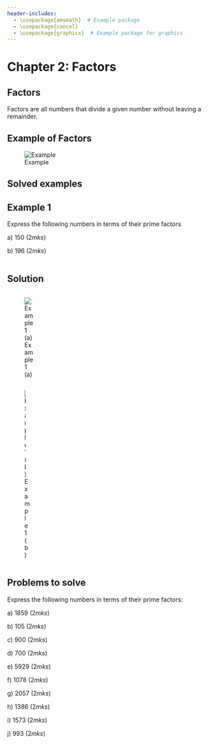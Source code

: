 ```yaml
---
header-includes:
  - \usepackage{amsmath}  # Example package
  - \usepackage{cancel}
  - \usepackage{graphicx}  # Example package for graphics
---
```


# Chapter 2: Factors {.unnumbered}

## Factors {.unnumbered}

Factors are all numbers that divide a given number without leaving a remainder.

::: {.callout-note collapse="false"}
# Example of Factors

![Example](images/Factor_Table.png)
:::

## Solved examples

::: {.callout-note collapse="false"}
# Example 1

Express the following numbers in terms of their prime factors

a\) 150 $(2mks)$

b\) 196 $(2mks)$
:::

::: columns
::: {.callout-caution collapse="true"}
# Solution

::: {.column width="55%"}
![Example 1 (a)](images/Factor_Ex1_a.png)
:::

::: {.column width="45%"}
![Example 1 (b)](images/Factor_Ex1_b.png)
:::
:::
:::

::: {.callout-note collapse="\"false"}
## Problems to solve

Express the following numbers in terms of their prime factors:

a\) 1859 \hspace{11.2cm} $(2mks)$

b\) 105 \hspace{11.4cm} $(2mks)$

c\) 900 \hspace{11.4cm} $(2mks)$

d\) 700 \hspace{11.4cm} $(2mks)$

e\) 5929 \hspace{11.4cm} $(2mks)$

f\) 1078 \hspace{11.4cm} $(2mks)$

g\) 2057 \hspace{11.4cm} $(2mks)$

h\) 1386 \hspace{11.4cm} $(2mks)$

i\) 1573 \hspace{11.4cm} $(2mks)$

j\) 993 \hspace{11.4cm} $(2mks)$
:::
